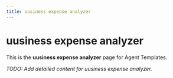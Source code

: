 ```yaml
---
title: uusiness expense analyzer
---
```


# uusiness expense analyzer

This is the **uusiness expense analyzer** page for Agent Templates.

_TODO: Add detailed content for uusiness expense analyzer._
